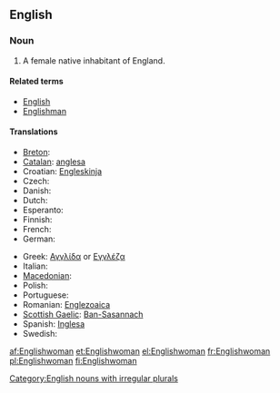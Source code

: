 ==English==

===Noun===
{{infl|en|noun|plural|[[Englishwomen]]}}

# A female native inhabitant of England.

====Related terms====
* [[English]]
* [[Englishman]]

====Translations====
{{trans-top|a female native inhabitant of England}}
* [[Breton]]: {{t+|br|Saozez|f|xs=Breton}}
* [[Catalan]]: [[anglesa]] {{f}}
* Croatian: [[Engleskinja]] {{f}}
* Czech: {{t-|cs|Angličanka|f}}
* Danish: {{t|da|englænderinde|c}}
* Dutch: {{t+|nl|Engelse|f}}
* Esperanto: {{t-|eo|Anglino|xs=Esperanto}}
* Finnish: {{t-|fi|englantilainen nainen}}
* French: {{t+|fr|Anglaise|f}}
* German: {{t+|de|Engländerin|f}}
{{trans-mid}}
* Greek: [[Αγγλίδα]] or [[Εγγλέζα]] {{f}}
* Italian: {{t+|it|inglese|f}}
* [[Macedonian]]: {{t|mk|Англичанка|f|tr=Anglíčanka}}
* Polish: {{t+|pl|Angielka|f}}
* Portuguese: {{t|pt|inglesa|f}}
* Romanian: [[Englezoaica]] {{f}}
* [[Scottish Gaelic]]: [[Ban-Sasannach]] {{f}}
* Spanish: [[Inglesa]] {{f}}
* Swedish: {{t+|sv|engelska|c}}
{{trans-bottom}}

[[Category:English nouns with irregular plurals]]

[[af:Englishwoman]]
[[et:Englishwoman]]
[[el:Englishwoman]]
[[fr:Englishwoman]]
[[pl:Englishwoman]]
[[fi:Englishwoman]]